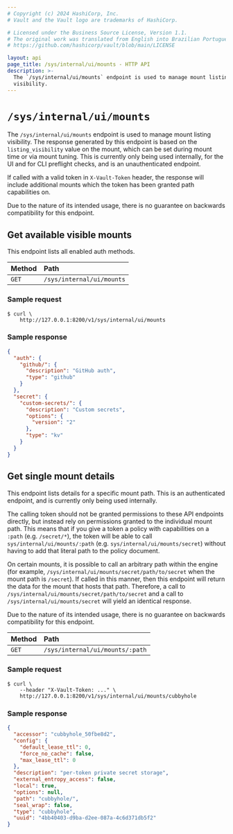 ```yaml
---
# Copyright (c) 2024 HashiCorp, Inc.
# Vault and the Vault logo are trademarks of HashiCorp.

# Licensed under the Business Source License, Version 1.1.
# The original work was translated from English into Brazilian Portuguese.
# https://github.com/hashicorp/vault/blob/main/LICENSE

layout: api
page_title: /sys/internal/ui/mounts - HTTP API
description: >-
  The `/sys/internal/ui/mounts` endpoint is used to manage mount listing
  visibility.
---
```


# `/sys/internal/ui/mounts`

The `/sys/internal/ui/mounts` endpoint is used to manage mount listing
visibility. The response generated by this endpoint is based on the
`listing_visibility` value on the mount, which can be set during mount time or
via mount tuning. This is currently only being used internally, for the UI and
for CLI preflight checks, and is an unauthenticated endpoint.

If called with a valid token in `X-Vault-Token` header, the response will
include additional mounts which the token has been granted path capabilities on.

Due to the nature of its intended usage, there is no guarantee on backwards
compatibility for this endpoint.

## Get available visible mounts

This endpoint lists all enabled auth methods.

| Method | Path                      |
| :----- | :------------------------ |
| `GET`  | `/sys/internal/ui/mounts` |

### Sample request

```shell-session
$ curl \
    http://127.0.0.1:8200/v1/sys/internal/ui/mounts
```

### Sample response

```json
{
  "auth": {
    "github/": {
      "description": "GitHub auth",
      "type": "github"
    }
  },
  "secret": {
    "custom-secrets/": {
      "description": "Custom secrets",
      "options": {
        "version": "2"
      },
      "type": "kv"
    }
  }
}
```

## Get single mount details

This endpoint lists details for a specific mount path. This is an
authenticated endpoint, and is currently only being used internally.

The calling token should not be granted permissions to these API endpoints
directly, but instead rely on permissions granted to the individual mount path.
This means that if you give a token a policy with capabilities on a `:path`
(e.g. `/secret/*`), the token will be able to call
`sys/internal/ui/mounts/:path` (e.g. `sys/internal/ui/mounts/secret`) without
having to add that literal path to the policy document.

On certain mounts, it is possible to call an arbitrary path within the engine
(for example, `/sys/internal/ui/mounts/secret/path/to/secret` when the mount
path is `/secret`). If called in this manner, then this endpoint will return the
data for the mount that hosts that path. Therefore, a call to
`/sys/internal/ui/mounts/secret/path/to/secret` and a call to
`/sys/internal/ui/mounts/secret` will yield an identical response.

Due to the nature of its intended usage, there is no guarantee on backwards
compatibility for this endpoint.

| Method | Path                            |
| :----- | :------------------------------ |
| `GET`  | `/sys/internal/ui/mounts/:path` |

### Sample request

```shell-session
$ curl \
    --header "X-Vault-Token: ..." \
    http://127.0.0.1:8200/v1/sys/internal/ui/mounts/cubbyhole
```

### Sample response

```json
{
  "accessor": "cubbyhole_50fbe8d2",
  "config": {
    "default_lease_ttl": 0,
    "force_no_cache": false,
    "max_lease_ttl": 0
  },
  "description": "per-token private secret storage",
  "external_entropy_access": false,
  "local": true,
  "options": null,
  "path": "cubbyhole/",
  "seal_wrap": false,
  "type": "cubbyhole",
  "uuid": "4bb40403-d9ba-d2ee-087a-4c6d371db5f2"
}
```
